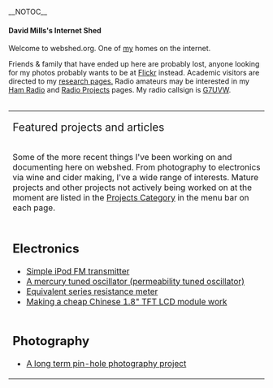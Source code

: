 __NOTOC__ 

==== David Mills's Internet Shed  ====

Welcome to webshed.org. One of [[About Me|my]] homes on the internet. 

Friends &amp; family that have ended up here are probably lost, anyone looking for my photos probably wants to be at [http://www.flickr.com/photos/dtl/ Flickr] instead. Academic visitors are directed to my [[Research Interests|research pages.]] Radio amateurs may be interested in my [[Ham Radio|Ham Radio]] and [[:Category:Radio|Radio Projects]] pages. My radio callsign is [[G7UVW]]. <br> <br> 

{| cellspacing="2" cellpadding="2" border="1" align="center" style="width: 80%;padding:1em 1em 1em 1em; border:1px solid #A3B1BF; background-color:#E6F2FF;"
|-
| valign="undefined" colspan="2" rowspan="1" | <span style="font-size:16pt">Featured projects and articles</span><br><br><div style="text-align: left;">Some of the more recent things I've been working on and documenting here on webshed. From photography to electronics via wine and cider making, I've a wide range of interests. Mature projects and other projects not actively being worked on at the moment are listed in the [[:Category:Projects|Projects Category]] in the menu bar on each page.<br></div>
|-
| valign="undefined" align="undefined" | 
== Electronics  ==

*[[Simple iPod Tx|Simple iPod FM transmitter]] 
*[[Mercury PTO|A mercury tuned oscillator (permeability tuned oscillator)]] 
*[[ESR meter|Equivalent series resistance meter]] 
*[[18tftbreakout|Making a cheap Chinese 1.8" TFT LCD module work]]<br><br>

== Photography  ==

*[[Solargraphy|A long term pin-hole photography project]]

| valign="undefined" align="undefined" | 
== Radio  ==

*[[ZS6BKW antenna|ZS6BKW Wire antenna]] 
*[[GB0SNB|Kelvedon Hatch Secret Nuclear Bunker amateur radio station]] 
*[[FUNcube-Dongle-Linux|Using a FUNcube Dongle SDR reciever under Linux]] 
*[[QRSS 2m|144 MHz QRP QRSS transmitter]] 
*[[FT290-Audio|Yaseu FT290R Audio Fix]] 
*[[PNP-80|80m band RX using only PNP transistors]]<br><br>

== Useful Information  ==

*Some information on various [[TOKO Coils]] and transformers.

|}